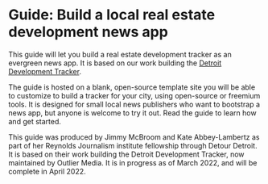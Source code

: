 
# Guide: Build a local real estate development news app
This guide will let you build a real estate development tracker as an evergreen news app. It is based on our work building the [Detroit Development Tracker](https://developmenttracker.detourdetroiter.com/). 

The guide is hosted on a blank, open-source template site you will be able to customize to build a tracker for your city, using open-source or freemium tools. It is designed for small local news publishers who want to bootstrap a news app, but anyone is welcome to try it out. Read the guide to learn how and get started.

This guide was produced by Jimmy McBroom and Kate Abbey-Lambertz as part of her Reynolds Journalism institute fellowship through Detour Detroit. It is based on their work building the Detroit Development Tracker, now maintained by Outlier Media. It is in progress as of March 2022, and will be complete in April 2022. 



<TableOfContents />

